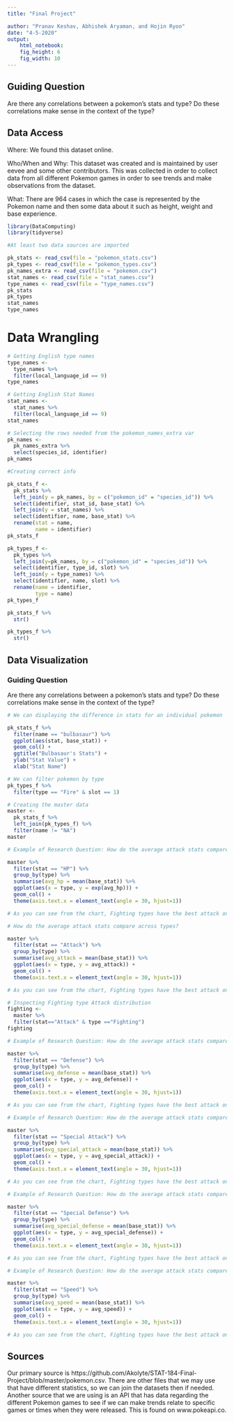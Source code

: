 ```yaml
---
title: "Final Project"

author: "Pranav Keshav, Abhishek Aryaman, and Hojin Ryoo"
date: "4-5-2020"
output: 
    html_notebook:
    fig_height: 6
    fig_width: 10
---
```


## Guiding Question

Are there any correlations between a pokemon's stats and type? Do these correlations make sense in the context of the type? 


## Data Access

Where: We found this dataset online. 

Who/When and Why: This dataset was created and is maintained by user eevee and some other contributors. This was collected in order to collect data from all different Pokemon games in order to see trends and make observations from the dataset. 

What: There are 964 cases in which the case is represented by the Pokemon name and then some data about it such as height, weight and base experience.



```r
library(DataComputing)
library(tidyverse)
```

```r
#At least two data sources are imported

pk_stats <- read_csv(file = "pokemon_stats.csv")
pk_types <- read_csv(file = "pokemon_types.csv")
pk_names_extra <- read_csv(file = "pokemon.csv")
stat_names <- read_csv(file = "stat_names.csv")
type_names <- read_csv(file = "type_names.csv")
pk_stats
pk_types
stat_names
type_names
```

# Data Wrangling

```r
# Getting English type names
type_names <-
  type_names %>%
  filter(local_language_id == 9)
type_names
```

```r
# Getting English Stat Names
stat_names <-
  stat_names %>%
  filter(local_language_id == 9)
stat_names
```

```r
# Selecting the rows needed from the pokemon_names_extra var
pk_names <-
  pk_names_extra %>%
  select(species_id, identifier)
pk_names
```

```r
#Creating correct info

pk_stats_f <-
  pk_stats %>%
  left_join(y = pk_names, by = c("pokemon_id" = "species_id")) %>%
  select(identifier, stat_id, base_stat) %>%
  left_join(y = stat_names) %>%
  select(identifier, name, base_stat) %>%
  rename(stat = name, 
         name = identifier)
pk_stats_f
```

```r
pk_types_f <-
  pk_types %>%
  left_join(y=pk_names, by = c("pokemon_id" = "species_id")) %>%
  select(identifier, type_id, slot) %>%
  left_join(y = type_names) %>%
  select(identifier, name, slot) %>%
  rename(name = identifier, 
         type = name)
pk_types_f
```

```r
pk_stats_f %>%
  str()
```

```r
pk_types_f %>%
  str()
```

## Data Visualization

### Guiding Question

Are there any correlations between a pokemon's stats and type? Do these correlations make sense in the context of the type? 

```r
# We can displaying the difference in stats for an individual pokemon

pk_stats_f %>%
  filter(name == "bulbasaur") %>%
  ggplot(aes(stat, base_stat)) + 
  geom_col() + 
  ggtitle("Bulbasaur's Stats") + 
  ylab("Stat Value") + 
  xlab("Stat Name")
```

```r
# We can filter pokemon by type
pk_types_f %>%
  filter(type == "Fire" & slot == 1)
```

```r
# Creating the master data
master <-
  pk_stats_f %>%
  left_join(pk_types_f) %>%
  filter(name != "NA")
master
```



```r
# Example of Research Question: How do the average attack stats compare across types?

master %>%
  filter(stat == "HP") %>%
  group_by(type) %>%
  summarise(avg_hp = mean(base_stat)) %>%
  ggplot(aes(x = type, y = exp(avg_hp))) + 
  geom_col() + 
  theme(axis.text.x = element_text(angle = 30, hjust=1))

# As you can see from the chart, Fighting types have the best attack on average across types. I think the "theme" of each type will be present in the stat distributions across type. 
```


```r
# How do the average attack stats compare across types?

master %>%
  filter(stat == "Attack") %>%
  group_by(type) %>%
  summarise(avg_attack = mean(base_stat)) %>%
  ggplot(aes(x = type, y = avg_attack)) + 
  geom_col() + 
  theme(axis.text.x = element_text(angle = 30, hjust=1))

# As you can see from the chart, Fighting types have the best attack on average across types. I think the "theme" of each type will be present in the stat distributions across type. 
```

```r
# Inspecting Fighting type Attack distribution
fighting <-
  master %>%
  filter(stat=="Attack" & type =="Fighting")
fighting
```


```r
# Example of Research Question: How do the average attack stats compare across types?

master %>%
  filter(stat == "Defense") %>%
  group_by(type) %>%
  summarise(avg_defense = mean(base_stat)) %>%
  ggplot(aes(x = type, y = avg_defense)) + 
  geom_col() + 
  theme(axis.text.x = element_text(angle = 30, hjust=1))

# As you can see from the chart, Fighting types have the best attack on average across types. I think the "theme" of each type will be present in the stat distributions across type. 
```

```r
# Example of Research Question: How do the average attack stats compare across types?

master %>%
  filter(stat == "Special Attack") %>%
  group_by(type) %>%
  summarise(avg_special_attack = mean(base_stat)) %>%
  ggplot(aes(x = type, y = avg_special_attack)) + 
  geom_col() + 
  theme(axis.text.x = element_text(angle = 30, hjust=1))

# As you can see from the chart, Fighting types have the best attack on average across types. I think the "theme" of each type will be present in the stat distributions across type. 
```

```r
# Example of Research Question: How do the average attack stats compare across types?

master %>%
  filter(stat == "Special Defense") %>%
  group_by(type) %>%
  summarise(avg_special_defense = mean(base_stat)) %>%
  ggplot(aes(x = type, y = avg_special_defense)) + 
  geom_col() + 
  theme(axis.text.x = element_text(angle = 30, hjust=1))

# As you can see from the chart, Fighting types have the best attack on average across types. I think the "theme" of each type will be present in the stat distributions across type. 
```

```r
# Example of Research Question: How do the average attack stats compare across types?

master %>%
  filter(stat == "Speed") %>%
  group_by(type) %>%
  summarise(avg_speed = mean(base_stat)) %>%
  ggplot(aes(x = type, y = avg_speed)) + 
  geom_col() + 
  theme(axis.text.x = element_text(angle = 30, hjust=1))

# As you can see from the chart, Fighting types have the best attack on average across types. I think the "theme" of each type will be present in the stat distributions across type. 
```

## Sources

Our primary source is https://github.com/Akolyte/STAT-184-Final-Project/blob/master/pokemon.csv. There are other files that we may use that have different statistics, so we can join the datasets then if needed.
Another source that we are using is an API that has data regarding the different Pokemon games to see if we can make trends relate to specific games or times when they were released. This is found on www.pokeapi.co.
